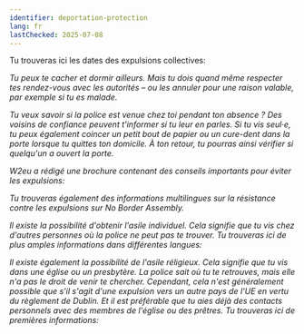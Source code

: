 ```yaml
---
identifier: deportation-protection
lang: fr
lastChecked: 2025-07-08
---
```


Tu trouveras ici les dates des expulsions collectives:

<Address identifier="deportationalarm" />

Tu peux te cacher et dormir ailleurs. Mais tu dois quand même respecter tes rendez-vous avec les autorités – ou les annuler pour une raison valable, par exemple si tu es malade.

Tu veux savoir si la police est venue chez toi pendant ton absence ? Des voisins de confiance peuvent t'informer si tu leur en parles. Si tu vis seul·e, tu peux également coincer un petit bout de papier ou un cure-dent dans la porte lorsque tu quittes ton domicile. À ton retour, tu pourras ainsi vérifier si quelqu'un a ouvert la porte.

W2eu a rédigé une brochure contenant des conseils importants pour éviter les expulsions:

<ExternalShortLink identifier="w2eu-deportation" />

Tu trouveras également des informations multilingues sur la résistance contre les expulsions sur No Border Assembly.

<ExternalShortLink identifier="noboarderassembly_resistance" />

Il existe la possibilité d'obtenir l'asile individuel. Cela signifie que tu vis chez d'autres personnes où la police ne peut pas te trouver. Tu trouveras ici de plus amples informations dans différentes langues:

<ExternalShortLink identifier="citizenasylum" />

Il existe également la possibilité de l'asile réligieux. Cela signifie que tu vis dans une église ou un presbytère. La police sait où tu te retrouves, mais elle n'a pas le droit de venir te chercher. Cependant, cela n'est généralement possible que s'il s'agit d'une expulsion vers un autre pays de l'UE en vertu du règlement de Dublin. Et il est préférable que tu aies déjà des contacts personnels avec des membres de l'église ou des prêtres. Tu trouveras ici de premières informations:

<ExternalShortLink identifier="kirchenasyl" />
